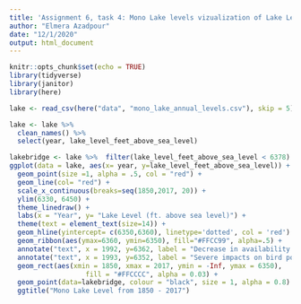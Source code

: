 ```yaml
---
title: 'Assignment 6, task 4: Mono Lake levels vizualization of Lake Level (ft. above sea level) from 1850 - 2017'
author: "Elmera Azadpour"
date: "12/1/2020"
output: html_document
---
```


```r
knitr::opts_chunk$set(echo = TRUE)
library(tidyverse)
library(janitor)
library(here)
```

```r
lake <- read_csv(here("data", "mono_lake_annual_levels.csv"), skip = 5)

lake <- lake %>% 
  clean_names() %>%  
  select(year, lake_level_feet_above_sea_level)
```

```r
lakebridge <- lake %>%  filter(lake_level_feet_above_sea_level < 6378)
ggplot(data = lake, aes(x= year, y=lake_level_feet_above_sea_level)) + 
  geom_point(size =1, alpha = .5, col = "red") +
  geom_line(col= "red") +
  scale_x_continuous(breaks=seq(1850,2017, 20)) +
  ylim(6330, 6450) +
  theme_linedraw() +
  labs(x = "Year", y= "Lake Level (ft. above sea level)") +
  theme(text = element_text(size=14)) +
  geom_hline(yintercept= c(6350,6360), linetype='dotted', col = 'red')  +
  geom_ribbon(aes(ymax=6360, ymin=6350), fill="#FFCC99", alpha=.5) +
  annotate("text", x = 1992, y=6362, label = "Decrease in availability of brine shrimp", size = 3) +
  annotate("text", x = 1993, y=6352, label = "Severe impacts on bird populations", size = 3) +
  geom_rect(aes(xmin = 1850, xmax = 2017, ymin = -Inf, ymax = 6350),
                   fill = "#FFCCCC", alpha = 0.03) +
  geom_point(data=lakebridge, colour = "black", size = 1, alpha = 0.8) +
  ggtitle("Mono Lake Level from 1850 - 2017")
```

